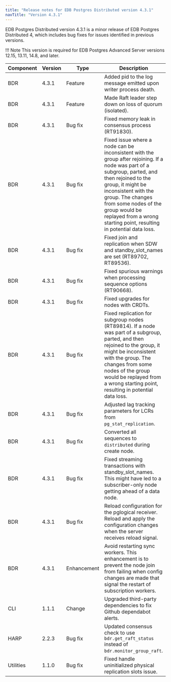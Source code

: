 ```yaml
---
title: "Release notes for EDB Postgres Distributed version 4.3.1"
navTitle: "Version 4.3.1"
---
```


EDB Postgres Distributed version 4.3.1 is a minor release of EDB Postgres Distributed 4, which includes bug fixes for issues identified in previous versions.

!!! Note
    This version is required for EDB Postgres Advanced Server versions 12.15, 13.11, 14.8, and later.

| Component | Version |  Type           |                                                   Description                                                           |
| --------- | ------- | --------------- | ------------------------------------------------------------------------------------------------------------------------|
| BDR       | 4.3.1   | Feature         | Added pid to the log message emitted upon writer process death. |
| BDR       | 4.3.1   | Feature         | Made Raft leader step down on loss of quorum (isolated). |
| BDR       | 4.3.1   | Bug fix         | Fixed memory leak in consensus process (RT91830). |
| BDR       | 4.3.1   | Bug fix         | Fixed issue where a node can be inconsistent with the group after rejoining. If a node was part of a subgroup, parted, and then rejoined to the group, it might be inconsistent with the group. The changes from some nodes of the group would be replayed from a wrong starting point, resulting in potential data loss. |
| BDR       | 4.3.1   | Bug fix         | Fixed join and replication when SDW and standby_slot_names are set (RT89702, RT89536). |
| BDR       | 4.3.1   | Bug fix         | Fixed spurious warnings when processing sequence options (RT90668). |
| BDR       | 4.3.1   | Bug fix         | Fixed upgrades for nodes with CRDTs. |
| BDR       | 4.3.1   | Bug fix         | Fixed replication for subgroup nodes (RT89814). If a node was part of a subgroup, parted, and then rejoined to the group, it might be inconsistent with the group. The changes from some nodes of the group would be replayed from a wrong starting point, resulting in potential data loss. |
| BDR       | 4.3.1   | Bug fix         | Adjusted lag tracking parameters for LCRs from `pg_stat_replication`.  |
| BDR       | 4.3.1   | Bug fix         | Converted all sequences to `distributed` during create node. |
| BDR       | 4.3.1   | Bug fix         | Fixed streaming transactions with standby_slot_names. This might have led to a subscriber-only node getting ahead of a data node.|
| BDR       | 4.3.1   | Bug fix         | Reload configuration for the pglogical receiver. Reload and apply the configuration changes when the server receives reload signal. |
| BDR       | 4.3.1   | Enhancement     | Avoid restarting sync workers. This enhancement is to prevent the node join from failing when config changes are made that signal the restart of subscription workers. |
| CLI       | 1.1.1   | Change          | Upgraded third-party dependencies to fix Github dependabot alerts. |
| HARP      | 2.2.3   | Bug fix         | Updated consensus check to use `bdr.get_raft_status` instead of `bdr.monitor_group_raft`. |
| Utilities | 1.1.0   | Bug fix         | Fixed handle uninitialized physical replication slots issue.  |

